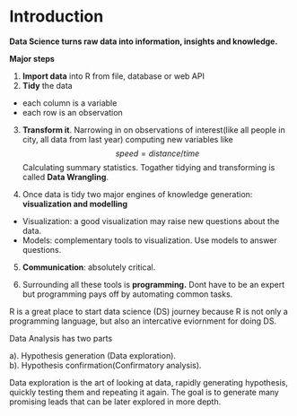 # Introduction

__Data Science turns raw data into information, insights and knowledge.__

__Major steps__

1. __Import data__ into R from file, database or web API
2. __Tidy__ the data
  - each column is a variable
  - each row is an observation
3. __Transform it__. Narrowing in on observations of interest(like all people in city, all data from last year)
computing new variables like 
          $$speed = distance / time$$
Calculating summary statistics. Togather tidying and transforming is called __Data Wrangling__.

4. Once data is tidy two major engines of knowledge generation: __visualization and modelling__
  - Visualization: a good visualization may raise new questions about the data.
  - Models: complementary tools to visualization. Use models to answer questions.

5. __Communication__: absolutely critical.

6. Surrounding all these tools is __programming.__ Dont have to be an expert but programming pays off by automating common tasks.

R is a great place to start data science (DS) journey because R is not only a programming language, but also an intercative eviornment for doing DS.

Data Analysis has two parts  

a). Hypothesis generation (Data exploration).  
b). Hypothesis confirmation(Confirmatory analysis).

Data exploration is the art of looking at data, rapidly generating hypothesis, quickly testing them and repeating it again. The goal is to generate many promising leads that can be later explored in more depth.
